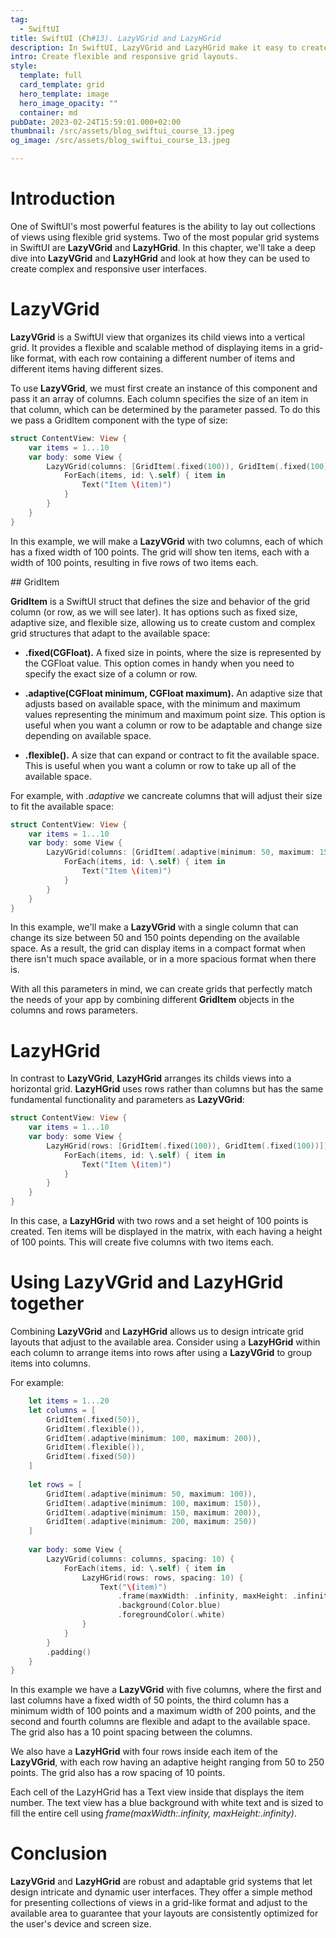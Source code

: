 ```yaml
---
tag:
  - SwiftUI
title: SwiftUI (Ch#13). LazyVGrid and LazyHGrid
description: In SwiftUI, LazyVGrid and LazyHGrid make it easy to create flexible and responsive grid layouts for iOS apps, with intuitive syntax and powerful features.
intro: Create flexible and responsive grid layouts.
style:
  template: full
  card_template: grid
  hero_template: image
  hero_image_opacity: ""
  container: md
pubDate: 2023-02-24T15:59:01.000+02:00
thumbnail: /src/assets/blog_swiftui_course_13.jpeg
og_image: /src/assets/blog_swiftui_course_13.jpeg

---
```


<YouTube id="https://youtu.be/0AOp4PeoR9k" />

# Introduction
One of SwiftUI's most powerful features is the ability to lay out collections of views using flexible grid systems. Two of the most popular grid systems in SwiftUI are **LazyVGrid** and **LazyHGrid**. In this chapter, we'll take a deep dive into **LazyVGrid** and **LazyHGrid** and look at how they can be used to create complex and responsive user interfaces.


# LazyVGrid
**LazyVGrid** is a SwiftUI view that organizes its child views into a vertical grid. It provides a flexible and scalable method of displaying items in a grid-like format, with each row containing a different number of items and different items having different sizes.

To use **LazyVGrid**, we must first create an instance of this component and pass it an array of columns.
Each column specifies the size of an item in that column, which can be determined by the parameter passed. To do this we pass a GridItem component with the type of size:
```swift
struct ContentView: View {
    var items = 1...10
    var body: some View {
        LazyVGrid(columns: [GridItem(.fixed(100)), GridItem(.fixed(100))]) {
            ForEach(items, id: \.self) { item in
                Text("Item \(item)")
            }
        }
    }
}
```
In this example, we will make a **LazyVGrid** with two columns, each of which has a fixed width of 100 points. The grid will show ten items, each with a width of 100 points, resulting in five rows of two items each. 

## GridItem

**GridItem** is a SwiftUI struct that defines the size and behavior of the grid column (or row, as we will see later). It has options such as fixed size, adaptive size, and flexible size, allowing us to create custom and complex grid structures that adapt to the available space:

* **.fixed(CGFloat).** A fixed size in points, where the size is represented by the CGFloat value. This option comes in handy when you need to specify the exact size of a column or row.

* **.adaptive(CGFloat minimum, CGFloat maximum).** An adaptive size that adjusts based on available space, with the minimum and maximum values representing the minimum and maximum point size. This option is useful when you want a column or row to be adaptable and change size depending on available space.

* **.flexible().** A size that can expand or contract to fit the available space. This is useful when you want a column or row to take up all of the available space.

For example, with *.adaptive* we cancreate columns that will adjust their size to fit the available space:
```swift
struct ContentView: View {
    var items = 1...10
    var body: some View {
        LazyVGrid(columns: [GridItem(.adaptive(minimum: 50, maximum: 150))]) {
            ForEach(items, id: \.self) { item in
                Text("Item \(item)")
            }
        }
    }
}
```

In this example, we'll make a **LazyVGrid** with a single column that can change its size between 50 and 150 points depending on the available space. As a result, the grid can display items in a compact format when there isn't much space available, or in a more spacious format when there is.

With all this parameters in mind, we can create grids that perfectly match the needs of your app by combining different **GridItem** objects in the columns and rows parameters.

# LazyHGrid
In contrast to **LazyVGrid**, **LazyHGrid** arranges its childs views into a horizontal grid. **LazyHGrid** uses rows rather than columns but has the same fundamental functionality and parameters as **LazyVGrid**:

```swift
struct ContentView: View {
    var items = 1...10
    var body: some View {
        LazyHGrid(rows: [GridItem(.fixed(100)), GridItem(.fixed(100))]) {
            ForEach(items, id: \.self) { item in
                Text("Item \(item)")
            }
        }
    }
}
```

In this case, a **LazyHGrid** with two rows and a set height of 100 points is created. Ten items will be displayed in the matrix, with each having a height of 100 points. This will create five columns with two items each.

# Using LazyVGrid and LazyHGrid together
Combining **LazyVGrid** and **LazyHGrid** allows us to design intricate grid layouts that adjust to the available area. Consider using a **LazyHGrid** within each column to arrange items into rows after using a **LazyVGrid** to group items into columns.

For example:
```swift
    let items = 1...20
    let columns = [
        GridItem(.fixed(50)),
        GridItem(.flexible()),
        GridItem(.adaptive(minimum: 100, maximum: 200)),
        GridItem(.flexible()),
        GridItem(.fixed(50))
    ]
    
    let rows = [
        GridItem(.adaptive(minimum: 50, maximum: 100)),
        GridItem(.adaptive(minimum: 100, maximum: 150)),
        GridItem(.adaptive(minimum: 150, maximum: 200)),
        GridItem(.adaptive(minimum: 200, maximum: 250))
    ]
    
    var body: some View {
        LazyVGrid(columns: columns, spacing: 10) {
            ForEach(items, id: \.self) { item in
                LazyHGrid(rows: rows, spacing: 10) {
                    Text("\(item)")
                        .frame(maxWidth: .infinity, maxHeight: .infinity)
                        .background(Color.blue)
                        .foregroundColor(.white)
                }
            }
        }
        .padding()
    }
}
```

In this example we have a **LazyVGrid** with five columns, where the first and last columns have a fixed width of 50 points, the third column has a minimum width of 100 points and a maximum width of 200 points, and the second and fourth columns are flexible and adapt to the available space. The grid also has a 10 point spacing between the columns.

We also have a **LazyHGrid** with four rows inside each item of the **LazyVGrid**, with each row having an adaptive height ranging from 50 to 250 points. The grid also has a row spacing of 10 points.

Each cell of the LazyHGrid has a Text view inside that displays the item number. The text view has a blue background with white text and is sized to fill the entire cell using *frame(maxWidth:.infinity, maxHeight:.infinity)*.


# Conclusion
**LazyVGrid** and **LazyHGrid** are robust and adaptable grid systems that let design intricate and dynamic user interfaces. They offer a simple method for presenting collections of views in a grid-like format and adjust to the available area to guarantee that your layouts are consistently optimized for the user's device and screen size.